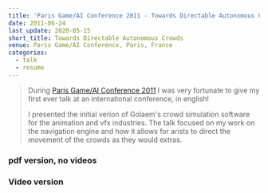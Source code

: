 ```yaml
---
title: 'Paris Game/AI Conference 2011 - Towards Directable Autonomous Crowds'
date: 2011-06-24
last_update: 2020-05-15
short_title: Towards Directable Autonomous Crowds
venue: Paris Game/AI Conference, Paris, France
categories:
  - talk
  - resume
---
```


> During
> [Paris Game/AI Conference 2011](http://golaem.com/content/events/golaem-present-paris-gameai-conference-2011)
> I was very fortunate to give my first ever talk at an international
> conference, in english!
>
> I presented the initial verion of Golaem's crowd simulation software for the
> animation and vfx industries. The talk focused on my work on the navigation
> engine and how it allows for arists to direct the movement of the crowds as
> they would extras.

### pdf version, no videos

<Pdf
  title="Towards Directable Autonomous Crowds"
  src="/content/2011-06-24-towards-directable-autonomous-crowds/2011-06-24-towards-directable-autonomous-crowds.pdf"
  className="aspect-[4/3]"
/>

### Video version

<YouTube videoId="23YrW8Rf-2M" />
